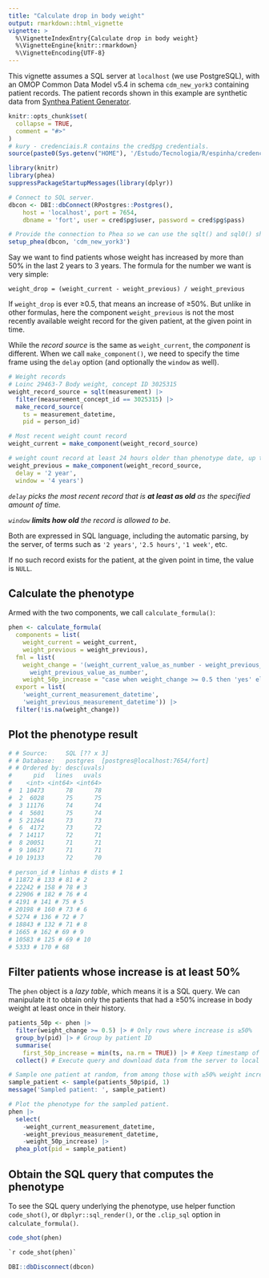 ```yaml
---
title: "Calculate drop in body weight"
output: rmarkdown::html_vignette
vignette: >
  %\VignetteIndexEntry{Calculate drop in body weight}
  %\VignetteEngine{knitr::rmarkdown}
  %\VignetteEncoding{UTF-8}
---
```

This vignette assumes a SQL server at `localhost` (we use PostgreSQL), with an OMOP Common Data Model v5.4 in schema `cdm_new_york3` containing patient records. The patient records shown in this example are synthetic data from [Synthea Patient Generator](https://github.com/synthetichealth/synthea).  
```r
knitr::opts_chunk$set(
  collapse = TRUE,
  comment = "#>"
)
# kury - credenciais.R contains the cred$pg credentials.
source(paste0(Sys.getenv("HOME"), '/Estudo/Tecnologia/R/espinha/credenciais.R'))
```
```r
library(knitr)
library(phea)
suppressPackageStartupMessages(library(dplyr))

# Connect to SQL server.
dbcon <- DBI::dbConnect(RPostgres::Postgres(),
    host = 'localhost', port = 7654,
    dbname = 'fort', user = cred$pg$user, password = cred$pg$pass)

# Provide the connection to Phea so we can use the sqlt() and sql0() shorthands.
setup_phea(dbcon, 'cdm_new_york3')
```

Say we want to find patients whose weight has increased by more than 50% in the last 2 years to 3 years. The formula for the number we want is very simple:  

`weight_drop = (weight_current - weight_previous) / weight_previous`  

If `weight_drop` is ever ≥0.5, that means an increase of ≥50%. But unlike in other formulas, here the component `weight_previous` is not the most recently available weight record for the given patient, at the given point in time.  

While the _record source_ is the same as `weight_current`, the _component_ is different. When we call `make_component()`, we need to specify the time frame using the `delay` option (and optionally the `window` as well).  

```r
# Weight records
# Loinc 29463-7 Body weight, concept ID 3025315
weight_record_source = sqlt(measurement) |>
  filter(measurement_concept_id == 3025315) |>
  make_record_source(
    ts = measurement_datetime,
    pid = person_id)

# Most recent weight count record
weight_current = make_component(weight_record_source)

# weight count record at least 24 hours older than phenotype date, up to limit of 48 hours
weight_previous = make_component(weight_record_source,
  delay = '2 year',
  window = '4 years')
```

_`delay` picks the most recent record that is **at least as old** as the specified amount of time._  

_`window` **limits how old** the record is allowed to be._  

Both are expressed in SQL language, including the automatic parsing, by the server, of terms such as `'2 years'`, `'2.5 hours'`, `'1 week'`, etc.  

If no such record exists for the patient, at the given point in time, the value is `NULL`.  

## Calculate the phenotype  

Armed with the two components, we call `calculate_formula()`:  

```r
phen <- calculate_formula(
  components = list(
    weight_current = weight_current,
    weight_previous = weight_previous),
  fml = list(
    weight_change = '(weight_current_value_as_number - weight_previous_value_as_number) /
      weight_previous_value_as_number',
    weight_50p_increase = "case when weight_change >= 0.5 then 'yes' else 'no' end"),
  export = list(
    'weight_current_measurement_datetime',
    'weight_previous_measurement_datetime')) |>
  filter(!is.na(weight_change))
```

## Plot the phenotype result  
```r
# # Source:     SQL [?? x 3]
# # Database:   postgres  [postgres@localhost:7654/fort]
# # Ordered by: desc(uvals)
#      pid   lines   uvals
#    <int> <int64> <int64>
#  1 10473      78      78
#  2  6028      75      75
#  3 11176      74      74
#  4  5601      75      74
#  5 21264      73      73
#  6  4172      73      72
#  7 14117      72      71
#  8 20051      71      71
#  9 10617      71      71
# 10 19133      72      70

# person_id # linhas # dists # 1
# 11872 # 133 # 81 # 2
# 22242 # 158 # 78 # 3
# 22906 # 182 # 76 # 4
# 4191 # 141 # 75 # 5
# 20198 # 160 # 73 # 6
# 5274 # 136 # 72 # 7
# 18843 # 132 # 71 # 8
# 1665 # 162 # 69 # 9
# 10583 # 125 # 69 # 10
# 5333 # 170 # 68
```

## Filter patients whose increase is at least 50%  
The `phen` object is a _lazy table_, which means it is a SQL query. We can manipulate it to obtain only the patients that had a ≥50% increase in body weight at least once in their history.  

```r
patients_50p <- phen |>
  filter(weight_change >= 0.5) |> # Only rows where increase is ≥50%
  group_by(pid) |> # Group by patient ID
  summarise(
    first_50p_increase = min(ts, na.rm = TRUE)) |> # Keep timestamp of earliest increase of ≥50% for each patient
  collect() # Execute query and download data from the server to local memory

# Sample one patient at random, from among those with ≥50% weight increase at least once in their history.
sample_patient <- sample(patients_50p$pid, 1)
message('Sampled patient: ', sample_patient)

# Plot the phenotype for the sampled patient.
phen |>
  select(
    -weight_current_measurement_datetime,
    -weight_previous_measurement_datetime,
    -weight_50p_increase) |>
  phea_plot(pid = sample_patient)
```

## Obtain the SQL query that computes the phenotype  
To see the SQL query underlying the phenotype, use helper function `code_shot()`, or `dbplyr::sql_render()`, or the `.clip_sql` option in `calculate_formula()`.  
```r
code_shot(phen)
```
```sql
`r code_shot(phen)`
```

```r
DBI::dbDisconnect(dbcon)
```

